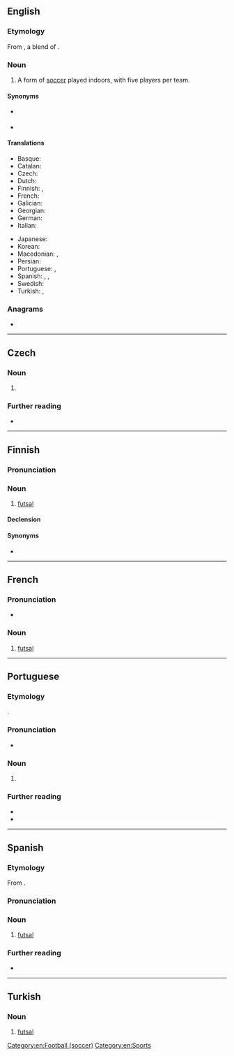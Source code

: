 {{also|Futsal}}
==English==
{{wikipedia}}

===Etymology===
From {{bor|en|pt|futsal}}, a blend of {{m|pt|[[futebol]] de [[salão]]|lit=hall football}}.

===Noun===
{{en-noun|-}}

# A form of [[soccer]] played indoors, with five players per team.

====Synonyms====
* {{l|en|five-a-side}} {{l|en|football}}
* {{l|en|[[indoor]] [[soccer]]}}

====Translations====
{{trans-top|form of soccer}}
* Basque: {{t|eu|areto-futbol}}
* Catalan: {{t+|ca|futbol sala|m}}
* Czech: {{t+|cs|futsal|m}}
* Dutch: {{t+|nl|zaalvoetbal|n}}
* Finnish: {{t|fi|salijalkapallo}}, {{t+|fi|futsal}}
* French: {{t+|fr|futsal|m}}
* Galician: {{t|gl|fútbol sala}}
* Georgian: {{t|ka|ფუტსალი}}
* German: {{t+|de|Futsal|m}}
* Italian: {{t+|it|calcetto|m}}
{{trans-mid}}
* Japanese: {{t+|ja|フットサル|tr=futtosaru|sc=Jpan}}
* Korean: {{t+|ko|풋살|sc=Kore}}
* Macedonian: {{t|mk|мал фудбал|m}}, {{t|mk|футсал|m}}
* Persian: {{t+|fa|فوتسال|tr=futsâl}}
* Portuguese: {{t+|pt|futsal|m}}, {{t+|pt|futebol de salão|m}}
* Spanish: {{t|es|futsal|m}} {{q|Latin America}}, {{t|es|fútbol sala}}, {{t|es|futsala|m}}
* Swedish: {{t|sv|futsal}}
* Turkish: {{t|tr|futsal}}, {{t|tr|salon futbolu}}
{{trans-bottom}}

===Anagrams===
* {{anagrams|en|a=aflstu|faults|flatus|ustalf}}

[[Category:en:Football (soccer)]]
[[Category:en:Sports]]

----

==Czech==

===Noun===
{{cs-noun|g=m}}

# {{l|en|futsal}}

===Further reading===
* {{R:ASCS}}

----

==Finnish==

===Pronunciation===
{{fi-p}}

===Noun===
{{fi-noun}}

# [[#English|futsal]]

====Declension====
{{fi-decl-risti|futsal|||a|i=0}}

====Synonyms====
* {{l|fi|salijalkapallo}}

----

==French==

===Pronunciation===
* {{fr-IPA|foute.sal}}

===Noun===
{{fr-noun|m|-}}

# [[#English|futsal]]
#: {{syn|fr|football en salle}}

----

==Portuguese==

===Etymology===
{{blend|pt|futebol|salão|alt1=futebol (de)|lit=hall football}}.

===Pronunciation===
{{pt-IPA}}
* {{rhymes|pt|al|aw|s=2}}

===Noun===
{{pt-noun|m|-}}

# {{l|en|futsal}} {{gloss|form of soccer}}
#: {{syn|pt|futebol de salão}}

===Further reading===
* {{R:pt:Infopédia}}
* {{R:pt:Priberam}}

{{topics|pt|Sports}}

----

==Spanish==
{{wikipedia|Fútbol sala|lang=es}}

===Etymology===
From {{bor|es|pt|futsal}}.

===Pronunciation===
{{es-IPA}}

===Noun===
{{es-noun|m|-}}

# {{lb|es|Latin America}} [[#English|futsal]] {{gloss|form of soccer}}
#: {{syn|es|fútbol sala|fútbol de salón|fútsal|futsala|microfútbol}}

===Further reading===
* {{R:es:DRAE}}

{{C|es|Sports}}

----

==Turkish==
{{wp|lang=tr}}

===Noun===
{{head|tr|noun}}

# [[#English|futsal]]

{{C|tr|Sports}}